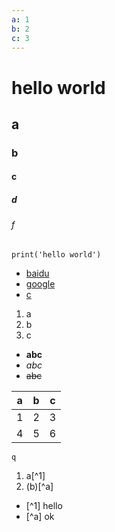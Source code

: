 ```yaml
---
a: 1
b: 2
c: 3
---
```

# hello world
## a
### b
#### c
##### d
###### f

```
print('hello world')
```
- [baidu](http://baidu.com)
- [google](http://google.com)
- [c](c)

1. a
2. b
3. c



- **abc**
- _abc_
- ~~abc~~

|a|b|c|
|-|-|-|
|1|2|3|
|4|5|6|

`q`

1. a[^1]
2. (b)[^a]

- [^1] hello
- [^a] ok

